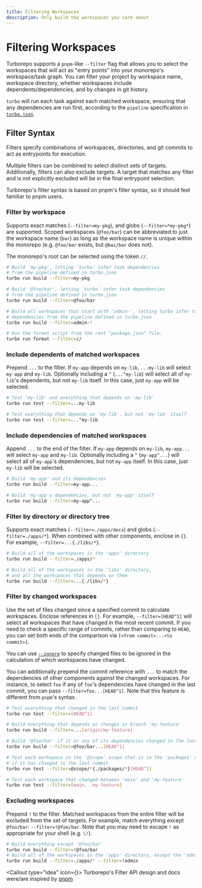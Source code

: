 ```yaml
---
title: Filtering Workspaces
description: Only build the workspaces you care about
---
```



# Filtering Workspaces

Turborepo supports a `pnpm`-like `--filter` flag that allows you to select the workspaces
that will act as "entry points" into your monorepo's workspace/task graph.
You can filter your project by workspace name, workspace directory, whether workspaces include dependents/dependencies, and by changes
in git history.

`turbo` will run each task against each matched workspace, ensuring that any dependencies
are run first, according to the `pipeline` specification in [`turbo.json`](/docs/reference/configuration#pipeline).

## Filter Syntax

Filters specify combinations of workspaces, directories, and git commits to act as entrypoints
for execution.

Multiple filters can be combined to select distinct sets of targets. Additionally, filters
can also exclude targets. A target that matches any filter and is not explicitly excluded will
be in the final entrypoint selection.

Turborepo's filter syntax is based on pnpm's filter syntax, so it should feel familiar to pnpm users.

### Filter by workspace

Supports exact matches (`--filter=my-pkg`), and globs (`--filter=*my-pkg*`) are supported.
Scoped workspaces (`@foo/bar`) can be abbreviated to just the workspace name (`bar`) as long as the workspace name
is unique within the monorepo (e.g. `@foo/bar` exists, but `@baz/bar` does not).

The monorepo's root can be selected using the token `//`.

```sh
# Build 'my-pkg', letting `turbo` infer task dependencies
# from the pipeline defined in turbo.json
turbo run build --filter=my-pkg

# Build '@foo/bar', letting `turbo` infer task dependencies
# from the pipeline defined in turbo.json
turbo run build --filter=@foo/bar

# Build all workspaces that start with 'admin-', letting turbo infer task
# dependencies from the pipeline defined in turbo.json
turbo run build --filter=admin-*

# Run the format script from the root "package.json" file:
turbo run format --filter=//
```

### Include dependents of matched workspaces

Prepend `...` to the filter. If `my-app` depends on `my-lib`, `...my-lib` will select `my-app` and `my-lib`.
Optionally including a `^` (`...^my-lib`) will select all of `my-lib`'s dependents, but not `my-lib` itself. In this case, just `my-app` will be
selected.

```sh
# Test 'my-lib' and everything that depends on 'my-lib'
turbo run test --filter=...my-lib

# Test everything that depends on 'my-lib', but not 'my-lib' itself
turbo run test --filter=...^my-lib
```

### Include dependencies of matched workspaces

Append `...` to the end of the filter. If `my-app` depends on `my-lib`, `my-app...` will select `my-app` and `my-lib`.
Optionally including a `^` (`my-app^...`) will select all of `my-app`'s dependencies, but not `my-app` itself. In this case, just `my-lib` will be selected.

```sh
# Build 'my-app' and its dependencies
turbo run build --filter=my-app...

# Build 'my-app's dependencies, but not 'my-app' itself
turbo run build --filter=my-app^...
```

### Filter by directory or directory tree

Supports exact matches (`--filter=./apps/docs`) and globs (`--filter=./apps/*`).
When combined with other components, enclose in `{}`. For example, `--filter=...{./libs/*}`.

```sh
# Build all of the workspaces in the 'apps' directory
turbo run build --filter=./apps/*

# Build all of the workspaces in the 'libs' directory,
# and all the workspaces that depends on them
turbo run build --filter=...{./libs/*}
```

### Filter by changed workspaces

Use the set of files changed since a specified commit to calculate workspaces. Enclose references in
`[]`. For example, `--filter=[HEAD^1]` will select all workspaces that have changed in the most recent
commit. If you need to check a specific range of commits, rather than comparing to `HEAD`, you can set
both ends of the comparison via `[<from commit>...<to commit>]`.

You can use [`--ignore`](/docs/reference/command-line-reference#--ignore) to specify changed files to be ignored in the calculation of which workspaces have changed.

You can additionally prepend the commit reference with `...` to match the dependencies of other components
against the changed workspaces. For instance, to select `foo` if any of `foo`'s dependencies have changed in the last commit,
you can pass `--filter=foo...[HEAD^1]`. Note that this feature is different from `pnpm`'s syntax.

```sh
# Test everything that changed in the last commit
turbo run test --filter=[HEAD^1]

# Build everything that depends on changes in branch 'my-feature'
turbo run build --filter=...[origin/my-feature]

# Build '@foo/bar' if it or any of its dependencies changed in the last commit
turbo run build --filter=@foo/bar...[HEAD^1]

# Test each workspace in the '@scope' scope that is in the 'packages' directory,
# if it has changed in the last commit
turbo run test --filter=@scope/*{./packages/*}[HEAD^1]

# Test each workspace that changed between 'main' and 'my-feature'
turbo run test --filter=[main...my-feature]
```

### Excluding workspaces

Prepend `!` to the filter. Matched workspaces from the entire filter will be excluded from the set of targets.
For example, match everything except `@foo/bar`: `--filter=!@foo/bar`. Note that you may need to escape `!` as appropriate for your shell (e.g. `\!`).

```sh
# Build everything except '@foo/bar'
turbo run build --filter=!@foo/bar
# Build all of the workspaces in the 'apps' directory, except the 'admin' workspace
turbo run build --filter=./apps/* --filter=!admin
```

<Callout type="idea" icon={<HeartIcon className="mt-1 h-5 w-5 text-gray-400" aria-hidden="true" />}>
Turborepo's Filter API design and docs were/are inspired by [pnpm](https://pnpm.io/filtering)
</Callout>
